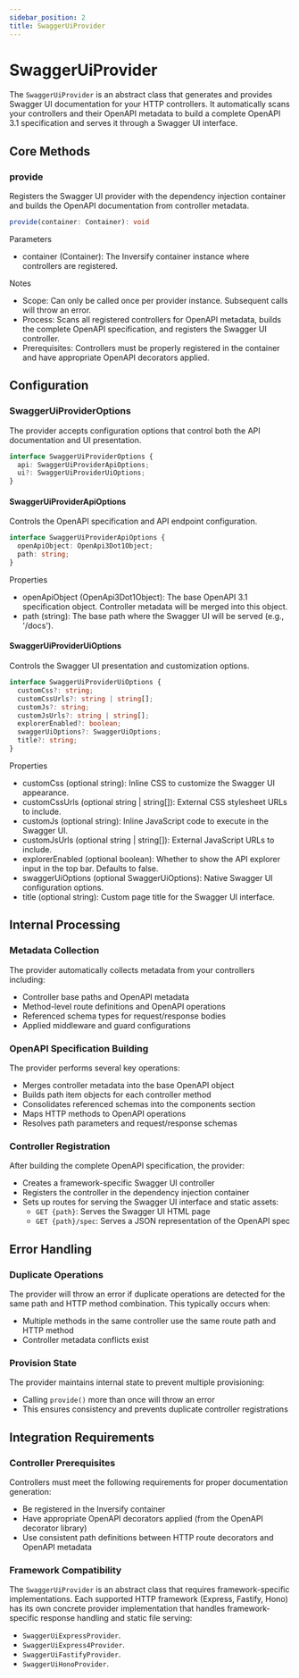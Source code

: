 ```yaml
---
sidebar_position: 2
title: SwaggerUiProvider
---
```


# SwaggerUiProvider

The `SwaggerUiProvider` is an abstract class that generates and provides Swagger UI documentation for your HTTP controllers. It automatically scans your controllers and their OpenAPI metadata to build a complete OpenAPI 3.1 specification and serves it through a Swagger UI interface.

## Core Methods

### provide

Registers the Swagger UI provider with the dependency injection container and builds the OpenAPI documentation from controller metadata.

```ts
provide(container: Container): void
```

Parameters

- container (Container): The Inversify container instance where controllers are registered.

Notes

- Scope: Can only be called once per provider instance. Subsequent calls will throw an error.
- Process: Scans all registered controllers for OpenAPI metadata, builds the complete OpenAPI specification, and registers the Swagger UI controller.
- Prerequisites: Controllers must be properly registered in the container and have appropriate OpenAPI decorators applied.

## Configuration

### SwaggerUiProviderOptions

The provider accepts configuration options that control both the API documentation and UI presentation.

```ts
interface SwaggerUiProviderOptions {
  api: SwaggerUiProviderApiOptions;
  ui?: SwaggerUiProviderUiOptions;
}
```

#### SwaggerUiProviderApiOptions

Controls the OpenAPI specification and API endpoint configuration.

```ts
interface SwaggerUiProviderApiOptions {
  openApiObject: OpenApi3Dot1Object;
  path: string;
}
```

Properties

- openApiObject (OpenApi3Dot1Object): The base OpenAPI 3.1 specification object. Controller metadata will be merged into this object.
- path (string): The base path where the Swagger UI will be served (e.g., '/docs').

#### SwaggerUiProviderUiOptions

Controls the Swagger UI presentation and customization options.

```ts
interface SwaggerUiProviderUiOptions {
  customCss?: string;
  customCssUrls?: string | string[];
  customJs?: string;
  customJsUrls?: string | string[];
  explorerEnabled?: boolean;
  swaggerUiOptions?: SwaggerUiOptions;
  title?: string;
}
```

Properties

- customCss (optional string): Inline CSS to customize the Swagger UI appearance.
- customCssUrls (optional string | string[]): External CSS stylesheet URLs to include.
- customJs (optional string): Inline JavaScript code to execute in the Swagger UI.
- customJsUrls (optional string | string[]): External JavaScript URLs to include.
- explorerEnabled (optional boolean): Whether to show the API explorer input in the top bar. Defaults to false.
- swaggerUiOptions (optional SwaggerUiOptions): Native Swagger UI configuration options.
- title (optional string): Custom page title for the Swagger UI interface.

## Internal Processing

### Metadata Collection

The provider automatically collects metadata from your controllers including:

- Controller base paths and OpenAPI metadata
- Method-level route definitions and OpenAPI operations
- Referenced schema types for request/response bodies
- Applied middleware and guard configurations

### OpenAPI Specification Building

The provider performs several key operations:

- Merges controller metadata into the base OpenAPI object
- Builds path item objects for each controller method
- Consolidates referenced schemas into the components section
- Maps HTTP methods to OpenAPI operations
- Resolves path parameters and request/response schemas

### Controller Registration

After building the complete OpenAPI specification, the provider:

- Creates a framework-specific Swagger UI controller
- Registers the controller in the dependency injection container
- Sets up routes for serving the Swagger UI interface and static assets:
  - `GET {path}`: Serves the Swagger UI HTML page
  - `GET {path}/spec`: Serves a JSON representation of the OpenAPI spec

## Error Handling

### Duplicate Operations

The provider will throw an error if duplicate operations are detected for the same path and HTTP method combination. This typically occurs when:

- Multiple methods in the same controller use the same route path and HTTP method
- Controller metadata conflicts exist

### Provision State

The provider maintains internal state to prevent multiple provisioning:

- Calling `provide()` more than once will throw an error
- This ensures consistency and prevents duplicate controller registrations

## Integration Requirements

### Controller Prerequisites

Controllers must meet the following requirements for proper documentation generation:

- Be registered in the Inversify container
- Have appropriate OpenAPI decorators applied (from the OpenAPI decorator library)
- Use consistent path definitions between HTTP route decorators and OpenAPI metadata

### Framework Compatibility

The `SwaggerUiProvider` is an abstract class that requires framework-specific implementations. Each supported HTTP framework (Express, Fastify, Hono) has its own concrete provider implementation that handles framework-specific response handling and static file serving:

- `SwaggerUiExpressProvider`.
- `SwaggerUiExpress4Provider`.
- `SwaggerUiFastifyProvider`.
- `SwaggerUiHonoProvider`.
